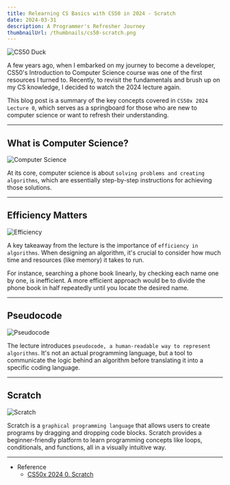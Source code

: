 ```yaml
---
title: Relearning CS Basics with CS50 in 2024 - Scratch
date: 2024-03-31
description: A Programmer's Refresher Journey
thumbnailUrl: /thumbnails/cs50-scratch.png
---
```


![CS50 Duck](/posts/cs50/cs50.png)

A few years ago, when I embarked on my journey to become a developer, CS50's Introduction to Computer Science course was one of the first resources I turned to. Recently, to revisit the fundamentals and brush up on my CS knowledge, I decided to watch the 2024 lecture again.

This blog post is a summary of the key concepts covered in `CS50x 2024 Lecture 0`, which serves as a springboard for those who are new to computer science or want to refresh their understanding.

---

## What is Computer Science?

![Computer Science](/posts/cs50/scratch/cs.jpg)

At its core, computer science is about `solving problems and creating algorithms`, which are essentially step-by-step instructions for achieving those solutions.

---

## Efficiency Matters

![Efficiency](/posts/cs50/scratch/efficiency.jpg)

A key takeaway from the lecture is the importance of `efficiency in algorithms`. When designing an algorithm, it's crucial to consider how much time and resources (like memory) it takes to run.

For instance, searching a phone book linearly, by checking each name one by one, is inefficient. A more efficient approach would be to divide the phone book in half repeatedly until you locate the desired name.

---

## Pseudocode

![Pseudocode](/posts/cs50/scratch/pseudocode.png)

The lecture introduces `pseudocode, a human-readable way to represent algorithms`. It's not an actual programming language, but a tool to communicate the logic behind an algorithm before translating it into a specific coding language.

---

## Scratch

![Scratch](/posts/cs50/scratch/scratch.jpeg)

Scratch is a `graphical programming language` that allows users to create programs by dragging and dropping code blocks. Scratch provides a beginner-friendly platform to learn programming concepts like loops, conditionals, and functions, all in a visually intuitive way.

---

- Reference
  - [CS50x 2024 0. Scratch](https://youtu.be/3LPJfIKxwWc?si=vn6vinmRtcrKiykn)
